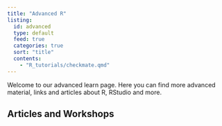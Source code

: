 ```yaml
---
title: "Advanced R"
listing:
  id: advanced
  type: default
  feed: true
  categories: true
  sort: "title"
  contents:
    - "R_tutorials/checkmate.qmd"
---
```


Welcome to our advanced learn page. Here you can find more advanced material, links and articles about R, RStudio and more.

## Articles and Workshops

::: {advanced}
:::